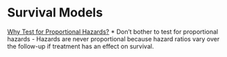 # Survival Models

[Why Test for Proportional Hazards?](https://jamanetwork.com/journals/jama/article-abstract/2763185)
* Don't bother to test for proportional hazards - Hazards are never proportional because hazard ratios vary over the follow-up if treatment has an effect on survival.